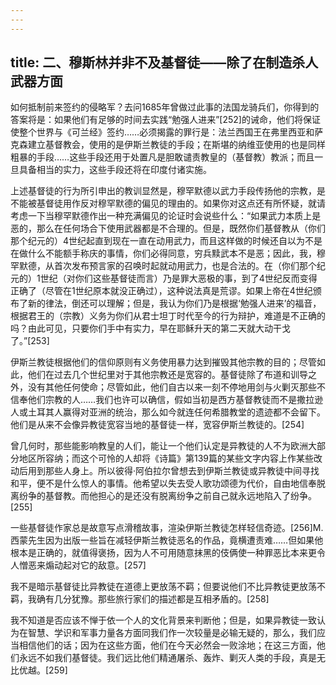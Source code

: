 ```yaml
---
---
---
```

title: 二、穆斯林并非不及基督徒——除了在制造杀人武器方面
---




如何抵制前来签约的侵略军？去问1685年曾做过此事的法国龙骑兵们，你得到的答案将是：如果他们有足够的时间去实践“勉强人进来”[252]的诫命，他们将保证使整个世界与《可兰经》签约……必须揭露的罪行是：法兰西国王在弗里西亚和萨克森建立基督教会，使用的是伊斯兰教徒的手段；在斯堪的纳维亚使用的也是同样粗暴的手段……这些手段还用于处置凡是胆敢谴责教皇的（基督教）教派；而且一旦具备相当的实力，这些手段还将在印度付诸实施。

上述基督徒的行为所引申出的教训显然是，穆罕默德以武力手段传扬他的宗教，是不能被基督徒用作反对穆罕默德的偏见的理由的。如果你对这点还有所怀疑，就请考虑一下当穆罕默德作出一种充满偏见的论证时会说些什么：“如果武力本质上是恶的，那么在任何场合下使用武器都是不合理的。但是，既然你们基督教从（你们那个纪元的）4世纪起直到现在一直在动用武力，而且这样做的时候还自以为不是在做什么不能额手称庆的事情，你们必得同意，穷兵黩武本不是恶；因此，我，穆罕默德，从首次发布预言家的召唤时起就动用武力，也是合法的。在（你们那个纪元的）1世纪（对你们这些基督徒而言）乃是罪大恶极的事，到了4世纪反而变得正确了（尽管在1世纪原本就没正确过），这种说法真是荒谬。如果上帝在4世纪颁布了新的律法，倒还可以理解；但是，我认为你们乃是根据‘勉强人进来’的福音，根据君王的（宗教）义务为你们从君士坦丁时代至今的行为辩护，难道是不正确的吗？由此可见，只要你们手中有实力，早在耶稣升天的第二天就大动干戈了。”[253]

伊斯兰教徒根据他们的信仰原则有义务使用暴力达到摧毁其他宗教的目的；尽管如此，他们在过去几个世纪里对于其他宗教还是宽容的。基督徒除了布道和训导之外，没有其他任何使命；尽管如此，他们自古以来一刻不停地用剑与火剿灭那些不信奉他们宗教的人……我们也许可以确信，假如当初是西方基督教徒而不是撒拉逊人或土耳其人赢得对亚洲的统治，那么如今就连任何希腊教堂的遗迹都不会留下。他们是从来不会像异教徒宽容当地的基督徒一样，宽容伊斯兰教徒的。[254]

曾几何时，那些能影响教皇的人们，能让一个他们认定是异教徒的人不为欧洲大部分地区所容纳；而这个可怜的人却将《诗篇》第139篇的某些文字内容上作某些改动后用到那些人身上。所以彼得·阿伯拉尔曾想去到伊斯兰教徒或异教徒中间寻找和平，便不是什么惊人的事情。他希望以失去受人歌功颂德为代价，自由地信奉脱离纷争的基督教。而他担心的是还没有脱离纷争之前自己就永远地陷入了纷争。[255]

一些基督徒作家总是故意写点滑稽故事，渲染伊斯兰教徒怎样轻信奇迹。[256]M.西蒙先生因为出版一些旨在减轻伊斯兰教徒恶名的作品，竟横遭责难……但如果他根本是正确的，就值得褒扬，因为人不可用随意抹黑的伎俩使一种罪恶比本来更令人憎恶来煽动起对它的敌意。[257]

我不是暗示基督徒比异教徒在道德上更放荡不羁；但要说他们不比异教徒更放荡不羁，我确有几分犹豫。那些旅行家们的描述都是互相矛盾的。[258]

我不知道是否应该不惮于依一个人的文化背景来判断他；但是，如果异教徒一致认为在智慧、学识和军事力量各方面同我们作一次较量是必输无疑的，那么，我们应当相信他们的话；因为在这些方面，他们在今天必然会一败涂地；在这三方面，他们永远不如我们基督徒。我们远比他们精通屠杀、轰炸、剿灭人类的手段，真是无比优越。[259]